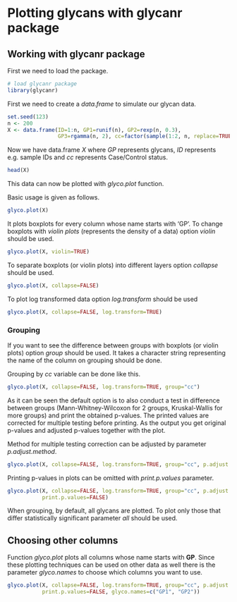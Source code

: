 <!-- 
%\VignetteEngine{knitr::knitr}
%\VignetteIndexEntry{Vignette title}
-->

# Plotting glycans with glycanr package

## Working with glycanr package

First we need to load the package.

```r
# load glycanr package
library(glycanr)
```

First we need to create a *data.frame* to simulate our glycan data.

```r
set.seed(123)
n <- 200
X <- data.frame(ID=1:n, GP1=runif(n), GP2=rexp(n, 0.3),
                GP3=rgamma(n, 2), cc=factor(sample(1:2, n, replace=TRUE)))
```

Now we have data.frame *X* where *GP* represents glycans, *ID* represents e.g. sample IDs
and *cc* represents Case/Control status.

```r
head(X)
```

This data can now be plotted with *glyco.plot* function.

Basic usage is given as follows.

```r
glyco.plot(X)
```

It plots boxplots for every column whose name starts with 'GP'. 
To change boxplots with *violin plots* (represents the density of a data)
option *violin* should be used.

```r
glyco.plot(X, violin=TRUE)
```

To separate boxplots (or violin plots) into different layers option
*collapse* should be used.

```r
glyco.plot(X, collapse=FALSE)
```

To plot log transformed data option *log.transform* should be used
```r
glyco.plot(X, collapse=FALSE, log.transform=TRUE)
```

### Grouping

If you want to see the difference between groups with boxplots (or violin plots)
option *group* should be used. It takes a character string representing the name
of the column on grouping should be done.

Grouping by *cc* variable can be done like this.

```r
glyco.plot(X, collapse=FALSE, log.transform=TRUE, group="cc")
```

As it can be seen the default option is to also conduct a test in difference
between groups (Mann-Whitney-Wilcoxon for 2 groups, Kruskal-Wallis for more groups)
and print the obtained p-values. The printed values are corrected for multiple testing
before printing. As the output you get original p-values and adjusted p-values
together with the plot.

Method for multiple testing correction can be adjusted by parameter *p.adjust.method*.

```r
glyco.plot(X, collapse=FALSE, log.transform=TRUE, group="cc", p.adjust.method="fdr")
```

Printing p-values in plots can be omitted with *print.p.values* parameter.
```r
glyco.plot(X, collapse=FALSE, log.transform=TRUE, group="cc", p.adjust.method="fdr",
           print.p.values=FALSE)
```

When grouping, by default, all glycans are plotted. To plot only those that
differ statistically significant parameter *all* should be used.

## Choosing other columns

Function *glyco.plot* plots all columns whose name starts with **GP**.
Since these plotting techniques can be used on other data as well
there is the parameter *glyco.names* to choose which columns you want to use.

```r
glyco.plot(X, collapse=FALSE, log.transform=TRUE, group="cc", p.adjust.method="fdr",
           print.p.values=FALSE, glyco.names=c("GP1", "GP2"))
```
